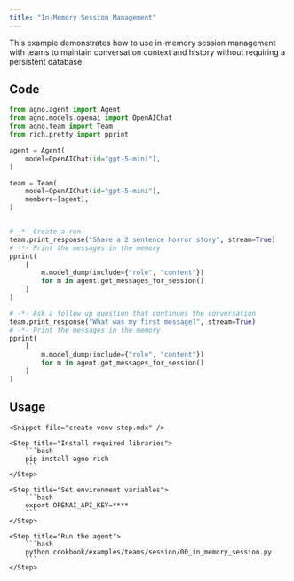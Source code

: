 ```yaml
---
title: "In-Memory Session Management"
---
```


This example demonstrates how to use in-memory session management with teams to maintain conversation context and history without requiring a persistent database.

## Code

```python cookbook/examples/teams/session/00_in_memory_session.py
from agno.agent import Agent
from agno.models.openai import OpenAIChat
from agno.team import Team
from rich.pretty import pprint

agent = Agent(
    model=OpenAIChat(id="gpt-5-mini"),
)

team = Team(
    model=OpenAIChat(id="gpt-5-mini"),
    members=[agent],
)


# -*- Create a run
team.print_response("Share a 2 sentence horror story", stream=True)
# -*- Print the messages in the memory
pprint(
    [
        m.model_dump(include={"role", "content"})
        for m in agent.get_messages_for_session()
    ]
)

# -*- Ask a follow up question that continues the conversation
team.print_response("What was my first message?", stream=True)
# -*- Print the messages in the memory
pprint(
    [
        m.model_dump(include={"role", "content"})
        for m in agent.get_messages_for_session()
    ]
)
```

## Usage

<Steps>

    <Snippet file="create-venv-step.mdx" />

    <Step title="Install required libraries">
        ```bash
        pip install agno rich
        ```
    </Step>

    <Step title="Set environment variables">
        ```bash
        export OPENAI_API_KEY=****
        ```
    </Step>

    <Step title="Run the agent">
        ```bash
        python cookbook/examples/teams/session/00_in_memory_session.py
        ```
    </Step>

</Steps>